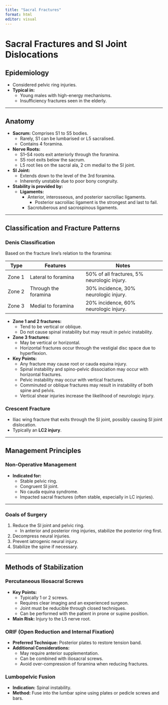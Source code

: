```yaml
---
title: "Sacral Fractures"
format: html
editor: visual
---
```

# Sacral Fractures and SI Joint Dislocations

## Epidemiology
- Considered pelvic ring injuries.  
- **Typical in:**  
  - Young males with high-energy mechanisms.  
  - Insufficiency fractures seen in the elderly.  

---

## Anatomy
- **Sacrum:** Comprises S1 to S5 bodies.  
  - Rarely, S1 can be lumbarised or L5 sacralised.  
  - Contains 4 foramina.  
- **Nerve Roots:**  
  - S1–S4 roots exit anteriorly through the foramina.  
  - S5 root exits below the sacrum.  
  - L5 root lies on the sacral ala, 2 cm medial to the SI joint.  
- **SI Joint:**  
  - Extends down to the level of the 3rd foramina.  
  - Inherently unstable due to poor bony congruity.  
- **Stability is provided by:**  
  - **Ligaments:**  
    - Anterior, interosseous, and posterior sacroiliac ligaments.  
      - Posterior sacroiliac ligament is the strongest and last to fail.  
    - Sacrotuberous and sacrospinous ligaments.  

---

## Classification and Fracture Patterns

### Denis Classification
Based on the fracture line's relation to the foramina:  

| **Type**  | **Features**            | **Notes**                          |
|-----------|--------------------------|-------------------------------------|
| Zone 1    | Lateral to foramina      | 50% of all fractures, 5% neurologic injury. |
| Zone 2    | Through the foramina     | 30% incidence, 30% neurologic injury.        |
| Zone 3    | Medial to foramina       | 20% incidence, 60% neurologic injury.        |

- **Zone 1 and 2 fractures:**  
  - Tend to be vertical or oblique.  
  - Do not cause spinal instability but may result in pelvic instability.  
- **Zone 3 fractures:**  
  - May be vertical or horizontal.  
  - Horizontal fractures occur through the vestigial disc space due to hyperflexion.  
- **Key Points:**  
  - Any fracture may cause root or cauda equina injury.  
  - Spinal instability and spino-pelvic dissociation may occur with horizontal fractures.  
  - Pelvic instability may occur with vertical fractures.  
  - Comminuted or oblique fractures may result in instability of both spine and pelvis.  
  - Vertical shear injuries increase the likelihood of neurologic injury.  

### Crescent Fracture
- Iliac wing fracture that exits through the SI joint, possibly causing SI joint dislocation.  
- Typically an **LC2 injury**.  

---

## Management Principles

### Non-Operative Management
- **Indicated for:**  
  - Stable pelvic ring.  
  - Congruent SI joint.  
  - No cauda equina syndrome.  
  - Impacted sacral fractures (often stable, especially in LC injuries).  

---

### Goals of Surgery
1. Reduce the SI joint and pelvic ring.  
   - In anterior and posterior ring injuries, stabilize the posterior ring first.  
2. Decompress neural injuries.  
3. Prevent iatrogenic neural injury.  
4. Stabilize the spine if necessary.  

---

## Methods of Stabilization

### Percutaneous Iliosacral Screws
- **Key Points:**  
  - Typically 1 or 2 screws.  
  - Requires clear imaging and an experienced surgeon.  
  - Joint must be reducible through closed techniques.  
  - Can be performed with the patient in prone or supine position.  
- **Main Risk:** Injury to the L5 nerve root.  

### ORIF (Open Reduction and Internal Fixation)
- **Preferred Technique:** Posterior plates to restore tension band.  
- **Additional Considerations:**  
  - May require anterior supplementation.  
  - Can be combined with iliosacral screws.  
  - Avoid over-compression of foramina when reducing fractures.  

### Lumbopelvic Fusion
- **Indication:** Spinal instability.  
- **Method:** Fuse into the lumbar spine using plates or pedicle screws and bars.  

